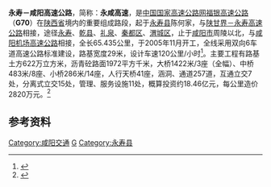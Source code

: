 {{中国高速公路信息框
| 编号 = G70
| 自定頭部 = 
| 名称 = 永寿－咸阳高速公路
| 地圖 = 
| 路線簡稱 = 永咸
| 最近通車日期 = 2007年12月13日
| 规划总里程 = 65.435
| 起點 = [[永寿县|永寿县]]陈何家
| 終點 = [[咸阳市|咸阳市]]机场立交
| 出口處數 = 
| 服务区数 = 
}}
'''永寿－咸阳高速公路'''，简称：'''永咸高速'''，是[[中国国家高速公路网|中国国家高速公路网]][[福银高速公路|福银高速公路]]（'''G70'''）在[[陕西省|陕西省]]境内的重要组成路段，起于[[永寿县|永寿县]]陈何家，与[[凤永高速公路|陕甘界－永寿高速公路]]相接，途径[[永寿县|永寿]]、[[乾县|乾县]]、[[礼泉|礼泉]]、[[秦都区|秦都区]]、[[渭城区|渭城区]]，止于[[咸阳市|咸阳市]]周陵以北，与[[咸阳机场高速公路|咸阳机场高速公路]]相接，全长65.435公里，于2005年11月开工，全线采用双向6车道高速公路标准建设，路基宽度29米，设计车速120公里/小时<ref>{{cite web|url=http://hsb.hsw.cn/2007-10/17/content_6619273.htm|title=永咸高速公路12月通车|work=华商报|publisher=|date=2007-10-17|accessdate=2012-03-19|archive-date=2015-04-02|archive-url=https://web.archive.org/web/20150402121232/http://hsb.hsw.cn/2007-10/17/content_6619273.htm|dead-url=no}}</ref>。主要工程有路基土方622万立方米，沥青砼路面1972平方千米，大桥1422米/3座（全幅）、中桥483米/8座、小桥286米/14座，人行天桥41座，涵洞、通道257道，互通立交7处，分离式立交15处，管理、服务设施11处，概算投资约18.46亿元，每公里造价2820万元。<ref>{{cite web|url=http://news.hsw.cn/2007-11/17/content_6675089.htm|title=永咸高速打造历史、文化、环保、旅游之路|author=杜文杰|date=2007年11月17日|publisher=华商网|access-date=2015年3月9日|archive-date=2019年8月22日|archive-url=https://web.archive.org/web/20190822211150/http://news.hsw.cn/2007-11/17/content_6675089.htm|dead-url=no}}</ref>

== 参考资料 ==
{{reflist}}

{{交通小作品}}
{{陕西高速公路}}

[[Category:咸阳交通|Category:咸阳交通]]
[[Category:陕西省高速公路|G]]
[[Category:永寿县|Category:永寿县]]